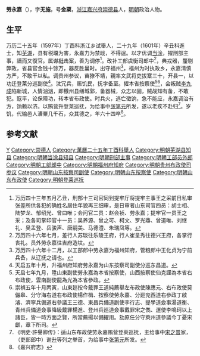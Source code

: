 '''勞永嘉'''（{{bd|1574年||1637年|catIdx=}}），字'''无施'''，号'''金粟'''，[[浙江|浙江]][[嘉兴府|嘉兴府]][[崇德县|崇德县]]人，[[明朝|明朝]]政治人物。

== 生平 ==
万历二十五年（1597年）丁酉科浙江乡试舉人，二十九年（1601年）辛丑科進士，知[[芜湖|芜湖]]，县有税璫为害，永嘉力为禁戢，不得逞。以才优调[[当涂|当涂]]，擢刑部主事，謫而又復官。属谳[[梃击案|梃击案]]，善为调停<ref>万历四十三年五月乙丑，刑部十三司官同到提牢厅将提牢主事王之采前日私审张差所供各犯的确姓名居住年貌再三细审，是日审者山东司官四员：胡士相、陆梦龙、邹绍光、曾曰唯；会问官二员：赵会祯、劳永嘉；提牢官一员王之采；及各司掌印官十一员：吴养源、曾之可、柯文、罗光鼎、曾道唯、刘继礼、吴孟登、岳骏声、唐嗣美、马德澧、朱瑞凤等。</ref>。改补工部虞衡司郎中<ref>万历四十六年七月，差行人苏琰往乐陵王府，行人崔呈秀往德兴王府，各掌行丧礼。员外劳永嘉往吉府造坟。</ref>，典戎器，釐剔弊政，省县官金钱十馀万，器反胜曩时。出守福州<ref>万历四十六年十二月，以工部郎中劳永嘉为福州知府，管粮郎中王化贞为宁前兵备，从辽抚之请也。</ref>，福州为时执政乡，永嘉清慎方严，不敢干以私。调贵州参议，苗獠不靖，親率文武将吏拔寨三十，开县一，以功迁登莱分巡副使<ref>天启五年十月，升福州府知府劳永嘉为山东按察司副使分巡东昌道。</ref>。汰冗兵，赈饥民，抚字备至。擢本省按察使<ref>天启七年九月，陞山東副使勞永嘉為本省按察使，山西按察使仙克謹為本省右布政使，雲南副使龍為光為本省參政。</ref><ref>崇禎五年十月丙寅，山東廵按今戴罪王道純薦舉左布政使陳應元、右布政使莫儼皋、分守海右道右布政使楊作楫、按察使勞永嘉、分廵兖西道右參政丁啟濬、濟寧兵備道右參議王三德、東昌兵備道副使李行志、提學道僉事湯道衡、青州兵備道僉事降級戴罪楊進、登州兵廵道僉事戴罪宋之儁、運使李鳴珂以上諸臣，皆一時方面之賢，所當薦揚以備擢用。劾原任分守萊州道參議今丁憂宋獻，章下所司。</ref>，会叛贼[[李九成|李九成]]陷新城，人情汹汹，即檄州县缮城郭，备器械，众志以固，贼觇知有备，不敢犯。寇平，论保障功，转本省布政使。时兵火，逃亡徵饷，急不能应，永嘉调治有方，饷赖以济。以贿营升登莱巡抚，为给事中[[张第元|张第元]]所发，遂以老疾不赴归<ref>《明史·許譽卿传》：适山东布政使劳永嘉贿营登莱巡抚，主给事中[[宋之普|宋之普]]家，（吏部郎中）谢[[谢升|升]]等列之举首，为给事中[[张第元|张第元]]所发。</ref>。岁饥，代输邑人漕粟几千石，众其德之，年六十四卒<ref>《嘉兴府志》</ref>。

==参考文献==
{{reflist}}

{{萬曆二十九年辛丑科殿試金榜}}

{{Authority control}}

{{DEFAULTSORT:}}
[[Category:勞姓|Y]]
[[Category:崇德人|Category:崇德人]]
[[Category:萬曆二十五年丁酉科舉人|Category:萬曆二十五年丁酉科舉人]]
[[Category:明朝芜湖县知县|Category:明朝芜湖县知县]]
[[Category:明朝当涂县知县|Category:明朝当涂县知县]]
[[Category:明朝刑部主事|Category:明朝刑部主事]]
[[Category:明朝工部员外郎|Category:明朝工部员外郎]]
[[Category:明朝工部郎中|Category:明朝工部郎中]]
[[Category:明朝福州府知府|Category:明朝福州府知府]]
[[Category:明朝贵州布政使司参议|Category:明朝贵州布政使司参议]]
[[Category:明朝山东按察司副使|Category:明朝山东按察司副使]]
[[Category:明朝山东按察使|Category:明朝山东按察使]]
[[Category:明朝山东布政使|Category:明朝山东布政使]]
[[Category:明朝登莱巡抚|Category:明朝登莱巡抚]]